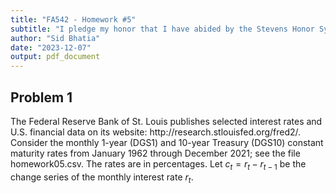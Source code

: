 ```yaml
---
title: "FA542 - Homework #5"
subtitle: "I pledge my honor that I have abided by the Stevens Honor System."
author: "Sid Bhatia"
date: "2023-12-07"
output: pdf_document
---
```


## Problem 1

The Federal Reserve Bank of St. Louis publishes selected interest rates and U.S. financial data on its website: http://research.stlouisfed.org/fred2/. Consider the monthly 1-year (DGS1) and 10-year Treasury (DGS10) constant maturity rates from January 1962 through December 2021; see the file homework05.csv. The rates are in percentages. Let $c_t = r_t - r_{t-1}$ be the change series of the monthly interest rate $r_t$.